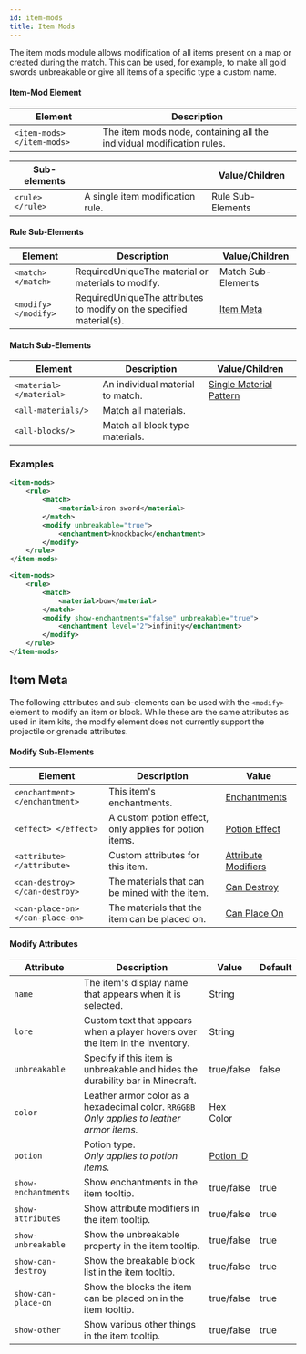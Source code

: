 ```yaml
---
id: item-mods
title: Item Mods
---
```


The item mods module allows modification of all items present on a map or created during the match. 
This can be used, for example, to make all gold swords unbreakable or give all items of a specific type a custom name.

#### Item-Mod Element

| Element | Description |
|---|---|
| `<item-mods> </item-mods>` | The item mods node, containing all the individual modification rules. |

| Sub-elements || Value/Children |
|---|---|---|
| `<rule> </rule>` | A single item modification rule. | <span className="badge badge--secondary">Rule Sub-Elements</span> |

#### Rule Sub-Elements

| Element | Description | Value/Children |
|---|---|---|
| `<match> </match>` | <span className="badge badge--danger">Required</span><span className="badge badge--warning" title="Only one of this child permitted per parent">Unique</span>The material or materials to modify. | <span className="badge badge--secondary">Match Sub-Elements</span> |
| `<modify> </modify>` | <span className="badge badge--danger">Required</span><span className="badge badge--warning" title="Only one of this child permitted per parent">Unique</span>The attributes to modify on the specified material(s). | [Item Meta](#item-meta) |

#### Match Sub-Elements

| Element | Description | Value/Children |
|---|---|---|
| `<material> </material>` | An individual material to match. | [Single Material Pattern](/docs/reference/items/inventory#material-matchers) |
| `<all-materials/>` | Match all materials. |
| `<all-blocks/>` | Match all block type materials. |

### Examples

```xml
<item-mods>
    <rule>
        <match>
            <material>iron sword</material>
        </match>
        <modify unbreakable="true">
            <enchantment>knockback</enchantment>
        </modify>
    </rule>
</item-mods>
```

```xml
<item-mods>
    <rule>
        <match>
            <material>bow</material>
        </match>
        <modify show-enchantments="false" unbreakable="true">
            <enchantment level="2">infinity</enchantment>
        </modify>
    </rule>
</item-mods>
```

## Item Meta

The following attributes and sub-elements can be used with the `<modify>` element to modify an item or block.
While these are the same attributes as used in item kits, the modify element does not currently support the projectile or grenade attributes.

#### Modify Sub-Elements

| Element | Description | Value |
|---|---|---|
| `<enchantment> </enchantment>` | This item's enchantments. | [Enchantments](/docs/modules/gear/items#enchantments) |
| `<effect> </effect>` | A custom potion effect, only applies for potion items. | [Potion Effect](/docs/modules/gear/potions) |
| `<attribute> </attribute>` | Custom attributes for this item. | [Attribute Modifiers](/docs/modules/gear/items#attribute-modifiers) |
| `<can-destroy> </can-destroy>` | The materials that can be mined with the item. | [Can Destroy](/docs/modules/gear/items#can-destroy--can-place-on) |
| `<can-place-on> </can-place-on>` | The materials that the item can be placed on. | [Can Place On](/docs/modules/gear/items#can-destroy--can-place-on) |

#### Modify Attributes

| Attribute | Description | Value | Default |
|---|---|---|---|
| `name` | The item's display name that appears when it is selected. | <span className="badge badge--primary">String</span> |
| `lore` | Custom text that appears when a player hovers over the item in the inventory. | <span className="badge badge--primary">String</span> |
| `unbreakable` | Specify if this item is unbreakable and hides the durability bar in Minecraft. | <span className="badge badge--primary">true/false</span> | false |
| `color` | Leather armor color as a hexadecimal color. `RRGGBB`<br />*Only applies to leather armor items.* | <span className="badge badge--primary">Hex Color</span> |
| `potion` | Potion type.<br />*Only applies to potion items.* | [Potion ID](https://minecraft.wiki/w/Potion#Data_values) |
| `show-enchantments` | Show enchantments in the item tooltip. | <span className="badge badge--primary">true/false</span> | true |
| `show-attributes` | Show attribute modifiers in the item tooltip. | <span className="badge badge--primary">true/false</span> | true |
| `show-unbreakable` | Show the unbreakable property in the item tooltip. | <span className="badge badge--primary">true/false</span> | true |
| `show-can-destroy` | Show the breakable block list in the item tooltip. | <span className="badge badge--primary">true/false</span> | true |
| `show-can-place-on` | Show the blocks the item can be placed on in the item tooltip. | <span className="badge badge--primary">true/false</span> | true |
| `show-other` | Show various other things in the item tooltip. | <span className="badge badge--primary">true/false</span> | true |
